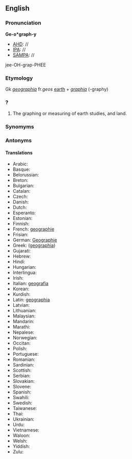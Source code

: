 ==English==
===Pronunciation===
'''Ge-o*graph-y'''
*[[AHD]]: //
*[[IPA]]: //
*[[SAMPA]]: //
jee-OH-grap-PHEE
===Etymology===

Gk ''[[geographia]]'' fr.''geos'' [[earth]] + ''[[graphia]]'' (-graphy)
===?===

#The graphing or measuring of earth studies, and land.
===Synomyms===
===Antonyms===
====Translations====
*Arabic:
*Basque:
*Belorussian:
*Breton:
*Bulgarian:
*Catalan:
*Czech:
*Danish:
*Dutch:
*Esperanto:
*Estonian:
*Finnish:
*French: [[geographie]]
*Frisian:
*German: [[Geographie]]
*Greek: ([[geographia]])
*Gujarati:
*Hebrew:
*Hindi:
*Hungarian:
*Interlingua:
*Irish:
*Italian: [[geografia]]
*Korean:
*Kurdish:
*Latin: [[geographia]]
*Latvian:
*Lithuanian:
*Malaysian:
*Mandarin:
*Marathi:
*Nepalese:
*Norwegian:
*Occitan:
*Polish:
*Portuguese:
*Romanian:
*Sardinian:
*Scottish:
*Serbian:
*Slovakian:
*Slovene:
*Spanish:
*Swahili:
*Swedish:
*Taiwanese:
*Thai:
*Ukrainian:
*Urdu:
*Vietnamese:
*Waloon:
*Welsh:
*Yiddish:
*Zulu: